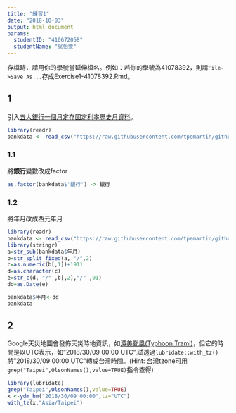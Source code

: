 ```yaml
---
title: "練習1"
date: "2018-10-03"
output: html_document
params:
  studentID: "410672058"
  studentName: "吳怡萱"
---
```

存檔時，請用你的學號當延伸檔名。例如：若你的學號為41078392，則請`File->Save As...`存成Exercise1-41078392.Rmd。

## 1
引入[五大銀行一個月定存固定利率歷史月資料](https://raw.githubusercontent.com/tpemartin/github-data/master/bankdata.csv)。

```r
library(readr)
bankdata <- read_csv("https://raw.githubusercontent.com/tpemartin/github-data/master/bankdata.csv")
```

### 1.1
將**銀行**變數改成factor
```r
as.factor(bankdata$'銀行') -> 銀行
```

### 1.2
將年月改成西元年月
```r
library(readr)
bankdata <- read_csv("https://raw.githubusercontent.com/tpemartin/github-data/master/bankdata.csv")
library(stringr)
a=str_sub(bankdata$年月)
b=str_split_fixed(a, "/",2)
c=as.numeric(b[,1])+1911
d=as.character(c)
e=str_c(d, "/" ,b[,2],"/" ,01)
dd=as.Date(e)

bankdata$年月<-dd
bankdata
```

## 2
Google天災地圖會發佈天災時地資訊，如[潭美颱風(Typhoon Trami)](https://google.org/crisismap/google.com/2018-trami)，但它的時間是以UTC表示，如"2018/30/09 00:00 UTC",試透過`lubridate::with_tz()`將"2018/30/09 00:00 UTC"轉成台灣時間。(Hint: 台灣tzone可用`grep("Taipei",OlsonNames(),value=TRUE)`指令查得)

```r
library(lubridate)
grep("Taipei",OlsonNames(),value=TRUE)
x <-ydm_hm("2018/30/09 00:00",tz="UTC")
with_tz(x,"Asia/Taipei")

```


